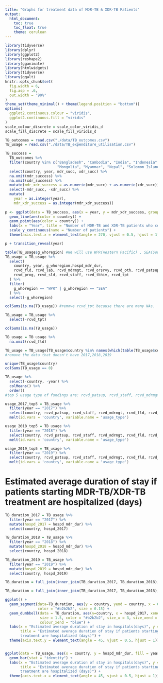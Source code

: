 ```yaml
---
title: "Graphs for treatment data of MDR-TB & XDR-TB Patients"
output: 
  html_document:
    toc: true
    toc_float: true
    theme: cerulean
---
```


```r
library(tidyverse)
library(dplyr)
library(ggplot2)
library(reshape2)
library(gganimate)
library(htmlwidgets)
library(tidyverse)
library(ggalt)   
knitr::opts_chunk$set(
  fig.width = 6,
  fig.asp = .6,
  out.width = "90%"
)
theme_set(theme_minimal() + theme(legend.position = "bottom"))
options(
  ggplot2.continuous.colour = "viridis",
  ggplot2.continuous.fill = "viridis"
)
scale_colour_discrete = scale_color_viridis_d
scale_fill_discrete = scale_fill_viridis_d
```


```r
TB_outcomes = read.csv("./data/TB_outcomes.csv")
TB_usage = read.csv("./data/TB_expenditure_utilisation.csv")

TB_success = 
  TB_outcomes %>%
  filter(country %in% c("Bangladesh", "Cambodia", "India", "Indonesia", "Lao People's Democratic Republic",
                        "Mongolia", "Myanmar", "Nepal", "Solomon Islands", "Thailand", "Timor-Leste")) %>%
  select(country, year, mdr_succ, xdr_succ) %>%
  na.omit(mdr_success) %>%
  na.omit(xdr_success) %>%
  mutate(mdr_xdr_success = as.numeric(mdr_succ) + as.numeric(xdr_succ)) %>%
  select(-mdr_succ, -xdr_succ) %>%
  mutate(
    year = as.integer(year), 
    mdr_xdr_success = as.integer(mdr_xdr_success))
  
p <- ggplot(data = TB_success, aes(x = year, y = mdr_xdr_success, group = country)) +
  geom_line(aes(color = country)) +
  geom_point(aes(color = country)) +
  labs(x = "Year", title = "Number of MDR-TB and XDR-TB patients who completed treatments or were cured") +
  scale_y_continuous(name = "Number of patients") +
  theme(axis.text.x = element_text(angle = 270, vjust = 0.5, hjust = 1))

p + transition_reveal(year)
```

```r
table(TB_usage$g_whoregion) #We will use WPR(Western Pacific) , SEA(South East Asia)
TB_usage = TB_usage %>%
  select(
    country, year, g_whoregion,hospd_mdr_dur,
    rcvd_fld, rcvd_lab, rcvd_mdrmgt, rcvd_orsrvy, rcvd_oth, rcvd_patsup, 
    rcvd_prog, rcvd_sld, rcvd_staff, rcvd_tbhiv, rcvd_tpt
  ) %>%
  filter(
    g_whoregion == "WPR" | g_whoregion == "SEA"
  ) %>%
  select(-g_whoregion)

colSums(is.na(TB_usage)) #remove rcvd_tpt because there are many NAs.

TB_usage = TB_usage %>% 
  select(-rcvd_tpt) 

colSums(is.na(TB_usage))

TB_usage = TB_usage %>%
  na.omit(rcvd_fld)

TB_usage = TB_usage[TB_usage$country %in% names(which(table(TB_usage$country) > 2)), ] 
#remove the data that doesn't have 2017,2018,2019
```


```r
unique(TB_usage$country)
colSums(TB_usage == 0)

TB_usage %>%
  select(-country, -year) %>%
  colMeans() %>%
  order() 
#top 5 usage type of fundings are: rcvd_patsup, rcvd_staff, rcvd_mdrmgt, rcvd_fld, rcvd_oth

usage_2017_top5 = TB_usage %>% 
  filter(year == "2017") %>%
  select(country, rcvd_patsup, rcvd_staff, rcvd_mdrmgt, rcvd_fld, rcvd_oth) %>%
  melt(id.vars = 'country', variable.name = 'usage_type')

usage_2018_top5 = TB_usage %>% 
  filter(year == "2018") %>%
  select(country, rcvd_patsup, rcvd_staff, rcvd_mdrmgt, rcvd_fld, rcvd_oth) %>%
  melt(id.vars = 'country', variable.name = 'usage_type')

usage_2019_top5 = TB_usage %>% 
  filter(year == "2019") %>%
  select(country, rcvd_patsup, rcvd_staff, rcvd_mdrmgt, rcvd_fld, rcvd_oth) %>%
  melt(id.vars = 'country', variable.name = 'usage_type')
```


# Estimated average duration of stay if patients starting MDR-TB/XDR-TB treatment are hospitalized (days)
```r
TB_duration_2017 = TB_usage %>%
  filter(year == "2017") %>%
  mutate(hospd_2017 = hospd_mdr_dur) %>%
  select(country, hospd_2017)

TB_duration_2018 = TB_usage %>%
  filter(year == "2018") %>%
  mutate(hospd_2018 = hospd_mdr_dur) %>%
  select(country, hospd_2018)

TB_duration_2019 = TB_usage %>%
  filter(year == "2019") %>%
  mutate(hospd_2019 = hospd_mdr_dur) %>%
  select(country, hospd_2019)

TB_duration = full_join(inner_join(TB_duration_2017, TB_duration_2018), TB_duration_2019)
```

```r
TB_duration = full_join(inner_join(TB_duration_2017, TB_duration_2018), TB_duration_2019)

ggplot() +
  geom_segment(data=TB_duration, aes(y = country, yend = country, x = 0, xend = .5), 
               color = "#b2b2b2", size = 0.15) + 
  geom_dumbbell(data = TB_duration, aes(y=country, x = hospd_2017, xend = hospd_2019),
                size = 1.5, color = "#b2b2b2", size_x = 3, size_xend = 3, colour_x = "red",
                colour_xend = "blue") +
  labs(x = "Estimated average duration of stay in hospitals(days)", y = "Country", 
       title = "Estimated average duration of stay if patients starting MDR-TB/XDR-TB
       treatment are hospitalized (days)") +
  theme(axis.text.y = element_text(angle = 45, vjust = 0.5, hjust = 1))


ggplot(data = TB_usage, aes(x = country, y = hospd_mdr_dur, fill = year)) +
  geom_bar(stat = "identity") +
  labs(x = "Estimated average duration of stay in hospitals(days)", y = "Country", 
       title = "Estimated average duration of stay if patients starting MDR-TB/XDR-TB
       treatment are hospitalized (days)") +
  theme(axis.text.x = element_text(angle = 45, vjust = 0.5, hjust = 1)) 
```

